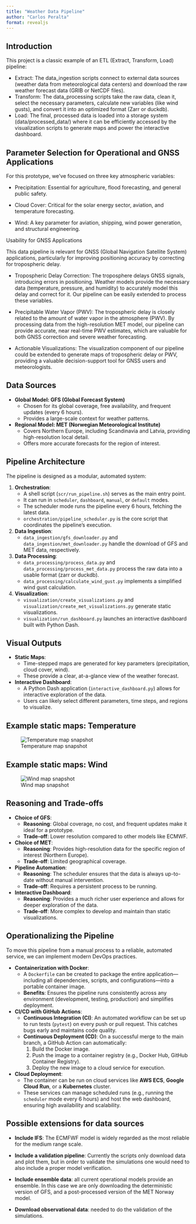 ```yaml
---
title: "Weather Data Pipeline"
author: "Carlos Peralta"
format: revealjs
---
```


## Introduction

This project is a classic example of an ETL (Extract, Transform, Load) pipeline:

   * Extract: The data_ingestion scripts connect to external data sources (weather data from meteorological data centers) and download the raw weather forecast data (GRIB or NetCDF files).
   * Transform: The data_processing scripts take the raw data, clean it, select the necessary parameters, calculate new variables (like wind gusts), and convert it into an optimized format (Zarr or duckdb).
   * Load: The final, processed data is loaded into a storage system (data/processed_data/) where it can be efficiently accessed by the visualization scripts to generate maps and power the
     interactive dashboard.

## Parameter Selection for Operational and GNSS Applications

  For this prototype, we've focused on three key atmospheric variables:

   * Precipitation: Essential for agriculture, flood forecasting, and general public safety.

   * Cloud Cover: Critical for the solar energy sector, aviation, and temperature forecasting.

   * Wind: A key parameter for aviation, shipping, wind power generation, and structural engineering.

  Usability for GNSS Applications

  This data pipeline is relevant for GNSS (Global Navigation Satellite System) applications, particularly for
  improving positioning accuracy by correcting for tropospheric delay.

   * Tropospheric Delay Correction: The troposphere delays GNSS signals, introducing errors in positioning. Weather models
     provide the necessary data (temperature, pressure, and humidity) to accurately model this delay and correct for it. Our
     pipeline can be easily extended to process these variables.

   * Precipitable Water Vapor (PWV): The tropospheric delay is closely related to the amount of water vapor in the atmosphere
     (PWV). By processing data from the high-resolution MET model, our pipeline can provide accurate, near real-time PWV
     estimates, which are valuable for both GNSS correction and severe weather forecasting.

   * Actionable Visualizations: The visualization component of our pipeline could be extended to generate maps of
     tropospheric delay or PWV, providing a valuable decision-support tool for GNSS users and meteorologists.


## Data Sources

- **Global Model: GFS (Global Forecast System)**
    - Chosen for its global coverage, free availability, and frequent updates (every 6 hours).
    - Provides a large-scale context for weather patterns.
- **Regional Model: MET (Norwegian Meteorological Institute)**
    - Covers Northern Europe, including Scandinavia and Latvia, providing high-resolution local detail.
    - Offers more accurate forecasts for the region of interest.

## Pipeline Architecture

The pipeline is designed as a modular, automated system:

1.  **Orchestration**:
    - A shell script (`scr/run_pipeline.sh`) serves as the main entry point.
    - It can run in `scheduler`, `dashboard`, `manual`, or `default` modes.
    - The scheduler mode runs the pipeline every 6 hours, fetching the latest data.
    - `orchestration/pipeline_scheduler.py` is the core script that coordinates the pipeline's execution.

2.  **Data Ingestion**:
    - `data_ingestion/gfs_downloader.py` and `data_ingestion/met_downloader.py` handle the download of GFS and MET data, respectively.

3.  **Data Processing**:
    - `data_processing/process_data.py` and `data_processing/process_met_data.py` process the raw data into a usable format (zarr or duckdb).
    - `data_processing/calculate_wind_gust.py` implements a simplified wind gust calculation.

4.  **Visualization**:
    - `visualization/create_visualizations.py` and `visualization/create_met_visualizations.py` generate static visualizations.
    - `visualization/run_dashboard.py` launches an interactive dashboard built with Python Dash.

## Visual Outputs

- **Static Maps**:
    - Time-stepped maps are generated for key parameters (precipitation, cloud cover, wind).
    - These provide a clear, at-a-glance view of the weather forecast.
- **Interactive Dashboard**:
    - A Python Dash application (`interactive_dashboard.py`) allows for interactive exploration of the data.
    - Users can likely select different parameters, time steps, and regions to visualize.

## Example static maps: Temperature

![Temperature map snapshot](figs/temperature_20250906_0600.png)

## Example static maps: Wind 
![Wind map snapshot](figs/wind_speed_10m_20250903_0600.png)



## Reasoning and Trade-offs

- **Choice of GFS**:
    - **Reasoning**: Global coverage, no cost, and frequent updates make it ideal for a prototype.
    - **Trade-off**: Lower resolution compared to other models like ECMWF.
- **Choice of MET**:
    - **Reasoning**: Provides high-resolution data for the specific region of interest (Northern Europe).
    - **Trade-off**: Limited geographical coverage.
- **Pipeline Automation**:
    - **Reasoning**: The scheduler ensures that the data is always up-to-date without manual intervention.
    - **Trade-off**: Requires a persistent process to be running.
- **Interactive Dashboard**:
    - **Reasoning**: Provides a much richer user experience and allows for deeper exploration of the data.
    - **Trade-off**: More complex to develop and maintain than static visualizations.

## Operationalizing the Pipeline

To move this pipeline from a manual process to a reliable, automated service, we can implement modern DevOps practices.

- **Containerization with Docker**:
    - A `Dockerfile` can be created to package the entire application—including all dependencies, scripts, and configurations—into a portable container image.
    - **Benefits**: Ensures the pipeline runs consistently across any environment (development, testing, production) and simplifies deployment.

- **CI/CD with GitHub Actions**:
    - **Continuous Integration (CI)**: An automated workflow can be set up to run tests (`pytest`) on every push or pull request. This catches bugs early and maintains code quality.
    - **Continuous Deployment (CD)**: On a successful merge to the main branch, a GitHub Action can automatically:
        1.  Build the Docker image.
        2.  Push the image to a container registry (e.g., Docker Hub, GitHub Container Registry).
        3.  Deploy the new image to a cloud service for execution.

- **Cloud Deployment**:
    - The container can be run on cloud services like **AWS ECS**, **Google Cloud Run**, or a **Kubernetes** cluster.
    - These services can manage scheduled runs (e.g., running the `scheduler` mode every 6 hours) and host the web dashboard, ensuring high availability and scalability.


## Possible extensions for data sources

- **Include IFS**: The ECMFWF model is widely regarded as the most reliable for the medium range scale.

- **Include a validation pipeline**: Currently the scripts only download data and plot them, but 
  in order to validate the simulations one would need to also include a proper model verification.

- **Include ensemble data**: all current operational models provide an ensemble. In this case we are only
   downloading the deterministic version of GFS, and a post-processed version of the MET Norway model.

- **Download observational data**: needed to do the validation of the simulations.

